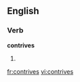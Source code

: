 ==English==

===Verb===
'''contrives'''

# {{third-person singular of|[[contrive]]}}

[[fr:contrives]]
[[vi:contrives]]
